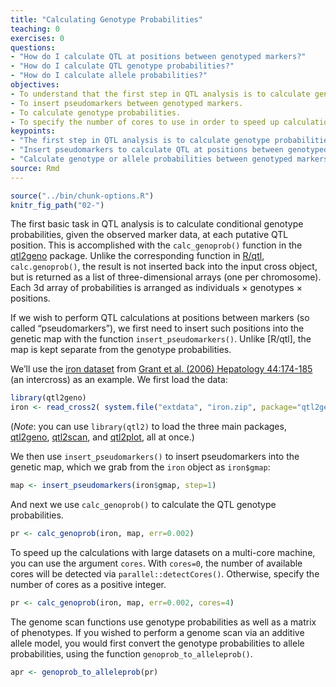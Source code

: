 ```yaml
---
title: "Calculating Genotype Probabilities"
teaching: 0
exercises: 0
questions:
- "How do I calculate QTL at positions between genotyped markers?"
- "How do I calculate QTL genotype probabilities?"
- "How do I calculate allele probabilities?"
objectives:
- To understand that the first step in QTL analysis is to calculate genotype probabilities.
- To insert pseudomarkers between genotyped markers.
- To calculate genotype probabilities.
- To specify the number of cores to use in order to speed up calculations.
keypoints:
- "The first step in QTL analysis is to calculate genotype probabilities."
- "Insert pseudomarkers to calculate QTL at positions between genotyped markers."
- "Calculate genotype or allele probabilities between genotyped markers with calc_genoprob() or genoprob_to_alleleprob()."
source: Rmd
---
```


```r
source("../bin/chunk-options.R")
knitr_fig_path("02-")
```

The first basic task in QTL analysis is to calculate conditional
genotype probabilities, given the observed marker data, at each
putative QTL position. This is accomplished with the `calc_genoprob()`
function in the [qtl2geno](https://github.com/rqtl/qtl2geno)
package. Unlike the corresponding function in
[R/qtl](http://rqtl.org), `calc.genoprob()`, the result is not inserted back into the
input cross object, but is returned as a list of three-dimensional
arrays (one per chromosome). Each 3d array of probabilities is
arranged as individuals &times; genotypes &times; positions.

If we wish to perform QTL calculations at positions between markers
(so called "pseudomarkers"), we first need to insert such positions
into the genetic map with the function `insert_pseudomarkers()`.
Unlike [R/qtl], the map is kept separate from the genotype
probabilities.

We'll use the
[iron dataset](https://github.com/kbroman/qtl2/tree/gh-pages/assets/sampledata/iron)
from
[Grant et al. (2006) Hepatology 44:174-185](https://www.ncbi.nlm.nih.gov/pubmed/16799992)
(an intercross) as an example. We first load the data:

```r
library(qtl2geno)
iron <- read_cross2( system.file("extdata", "iron.zip", package="qtl2geno") )
```

(_Note_: you can use `library(qtl2)` to load the
three main packages,
[qtl2geno](https://github.com/rqtl/qtl2geno),
[qtl2scan](https://github.com/rqtl/qtl2scan), and
[qtl2plot](https://github.com/rqtl/qtl2plot), all at once.)

We then use `insert_pseudomarkers()` to insert pseudomarkers into the
genetic map, which we grab from the `iron` object as `iron$gmap`:

```r
map <- insert_pseudomarkers(iron$gmap, step=1)
```

And next we use `calc_genoprob()` to calculate the QTL genotype
probabilities.

```r
pr <- calc_genoprob(iron, map, err=0.002)
```

To speed up the calculations with large datasets on a multi-core
machine, you can use the argument `cores`. With `cores=0`, the number
of available cores will be detected via
`parallel::detectCores()`. Otherwise, specify the number of cores as a
positive integer.

```r
pr <- calc_genoprob(iron, map, err=0.002, cores=4)
```

The genome scan functions use genotype probabilities as
well as a matrix of phenotypes.
If you wished to perform a genome scan via an additive allele model,
you would first convert the genotype probabilities to allele
probabilities, using the function `genoprob_to_alleleprob()`.

```r
apr <- genoprob_to_alleleprob(pr)
```
